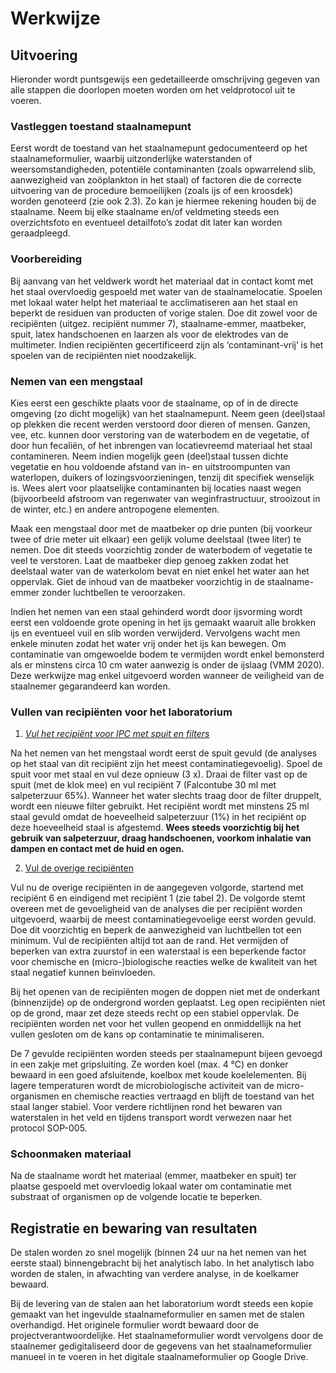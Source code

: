 # Werkwijze

## Uitvoering

Hieronder wordt puntsgewijs een gedetailleerde omschrijving gegeven van alle stappen die doorlopen moeten worden om het veldprotocol uit te voeren.

### **Vastleggen toestand staalnamepunt**

Eerst wordt de toestand van het staalnamepunt gedocumenteerd op het staalnameformulier, waarbij uitzonderlijke waterstanden of weersomstandigheden, potentiële contaminanten (zoals opwarrelend slib, aanwezigheid van zoöplankton in het staal) of factoren die de correcte uitvoering van de procedure bemoeilijken (zoals ijs of een kroosdek) worden genoteerd (zie ook 2.3). Zo kan je hiermee rekening houden bij de staalname. Neem bij elke staalname en/of veldmeting steeds een overzichtsfoto en eventueel detailfoto's zodat dit later kan worden geraadpleegd.

### **Voorbereiding**

Bij aanvang van het veldwerk wordt het materiaal dat in contact komt met het staal overvloedig gespoeld met water van de staalnamelocatie. Spoelen met lokaal water helpt het materiaal te acclimatiseren aan het staal en beperkt de residuen van producten of vorige stalen. Doe dit zowel voor de recipiënten (uitgez. recipiënt nummer 7), staalname-emmer, maatbeker, spuit, latex handschoenen en laarzen als voor de elektrodes van de multimeter. Indien recipiënten gecertificeerd zijn als 'contaminant-vrij' is het spoelen van de recipiënten niet noodzakelijk.

### **Nemen van een mengstaal**

Kies eerst een geschikte plaats voor de staalname, op of in de directe omgeving (zo dicht mogelijk) van het staalnamepunt. Neem geen (deel)staal op plekken die recent werden verstoord door dieren of mensen. Ganzen, vee, etc. kunnen door verstoring van de waterbodem en de vegetatie, of door hun fecaliën, of het inbrengen van locatievreemd materiaal het staal contamineren. Neem indien mogelijk geen (deel)staal tussen dichte vegetatie en hou voldoende afstand van in- en uitstroompunten van waterlopen, duikers of lozingsvoorzieningen, tenzij dit specifiek wenselijk is. Wees alert voor plaatselijke contaminanten bij locaties naast wegen (bijvoorbeeld afstroom van regenwater van weginfrastructuur, strooizout in de winter, etc.) en andere antropogene elementen.

Maak een mengstaal door met de maatbeker op drie punten (bij voorkeur twee of drie meter uit elkaar) een gelijk volume deelstaal (twee liter) te nemen. Doe dit steeds voorzichtig zonder de waterbodem of vegetatie te veel te verstoren. Laat de maatbeker diep genoeg zakken zodat het deelstaal water van de waterkolom bevat en niet enkel het water aan het oppervlak. Giet de inhoud van de maatbeker voorzichtig in de staalname-emmer zonder luchtbellen te veroorzaken.

Indien het nemen van een staal gehinderd wordt door ijsvorming wordt eerst een voldoende grote opening in het ijs gemaakt waaruit alle brokken ijs en eventueel vuil en slib worden verwijderd. Vervolgens wacht men enkele minuten zodat het water vrij onder het ijs kan bewegen. Om contaminatie van omgewoelde bodem te vermijden wordt enkel bemonsterd als er minstens circa 10 cm water aanwezig is onder de ijslaag (VMM 2020). Deze werkwijze mag enkel uitgevoerd worden wanneer de veiligheid van de staalnemer gegarandeerd kan worden.

### **Vullen van recipiënten voor het laboratorium**

1.  [*Vul het recipiënt voor IPC met spuit en filters*]{.underline}

Na het nemen van het mengstaal wordt eerst de spuit gevuld (de analyses op het staal van dit recipiënt zijn het meest contaminatiegevoelig). Spoel de spuit voor met staal en vul deze opnieuw (3 x). Draai de filter vast op de spuit (met de klok mee) en vul recipiënt 7 (Falcontube 30 ml met salpeterzuur 65%). Wanneer het water slechts traag door de filter druppelt, wordt een nieuwe filter gebruikt. Het recipiënt wordt met minstens 25 ml staal gevuld omdat de hoeveelheid salpeterzuur (1%) in het recipiënt op deze hoeveelheid staal is afgestemd. **Wees steeds voorzichtig bij het gebruik van salpeterzuur, draag handschoenen, voorkom inhalatie van dampen en contact met de huid en ogen.**

2.  [Vul de overige recipiënten]{.underline}

Vul nu de overige recipiënten in de aangegeven volgorde, startend met recipiënt 6 en eindigend met recipiënt 1 (zie tabel 2). De volgorde stemt overeen met de gevoeligheid van de analyses die per recipiënt worden uitgevoerd, waarbij de meest contaminatiegevoelige eerst worden gevuld. Doe dit voorzichtig en beperk de aanwezigheid van luchtbellen tot een minimum. Vul de recipiënten altijd tot aan de rand. Het vermijden of beperken van extra zuurstof in een waterstaal is een beperkende factor voor chemische en (micro-)biologische reacties welke de kwaliteit van het staal negatief kunnen beïnvloeden.

Bij het openen van de recipiënten mogen de doppen niet met de onderkant (binnenzijde) op de ondergrond worden geplaatst. Leg open recipiënten niet op de grond, maar zet deze steeds recht op een stabiel oppervlak. De recipiënten worden net voor het vullen geopend en onmiddellijk na het vullen gesloten om de kans op contaminatie te minimaliseren.

De 7 gevulde recipiënten worden steeds per staalnamepunt bijeen gevoegd in een zakje met gripsluiting. Ze worden koel (max. 4 °C) en donker bewaard in een goed afsluitende, koelbox met koude koelelementen. Bij lagere temperaturen wordt de microbiologische activiteit van de micro-organismen en chemische reacties vertraagd en blijft de toestand van het staal langer stabiel. Voor verdere richtlijnen rond het bewaren van waterstalen in het veld en tijdens transport wordt verwezen naar het protocol SOP-005.

### **Schoonmaken materiaal**

Na de staalname wordt het materiaal (emmer, maatbeker en spuit) ter plaatse gespoeld met overvloedig lokaal water om contaminatie met substraat of organismen op de volgende locatie te beperken.

## Registratie en bewaring van resultaten

De stalen worden zo snel mogelijk (binnen 24 uur na het nemen van het eerste staal) binnengebracht bij het analytisch labo. In het analytisch labo worden de stalen, in afwachting van verdere analyse, in de koelkamer bewaard.

Bij de levering van de stalen aan het laboratorium wordt steeds een kopie gemaakt van het ingevulde staalnameformulier en samen met de stalen overhandigd. Het originele formulier wordt bewaard door de projectverantwoordelijke. Het staalnameformulier wordt vervolgens door de staalnemer gedigitaliseerd door de gegevens van het staalnameformulier manueel in te voeren in het digitale staalnameformulier op Google Drive.
